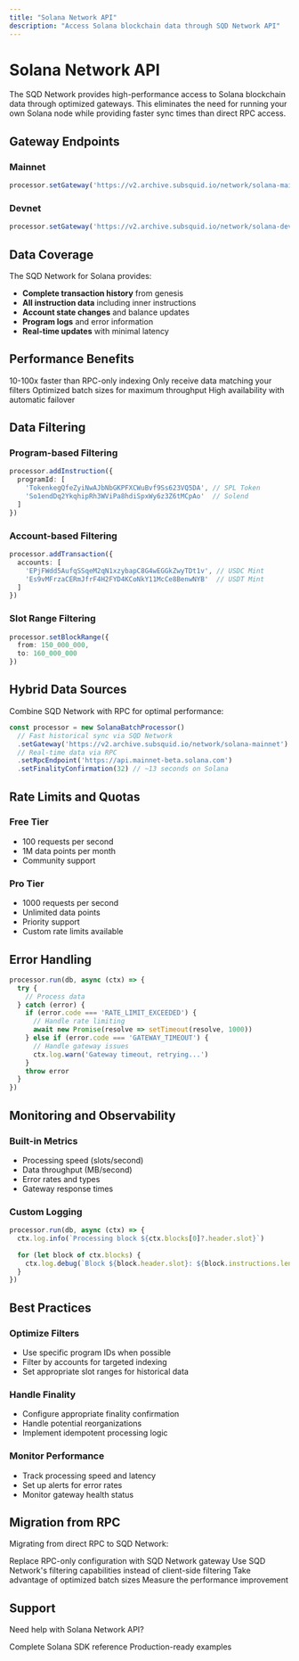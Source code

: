 ```yaml
---
title: "Solana Network API"
description: "Access Solana blockchain data through SQD Network API"
---
```


# Solana Network API

The SQD Network provides high-performance access to Solana blockchain data through optimized gateways. This eliminates the need for running your own Solana node while providing faster sync times than direct RPC access.

## Gateway Endpoints

### Mainnet
```typescript
processor.setGateway('https://v2.archive.subsquid.io/network/solana-mainnet')
```

### Devnet
```typescript
processor.setGateway('https://v2.archive.subsquid.io/network/solana-devnet')
```

## Data Coverage

The SQD Network for Solana provides:
- **Complete transaction history** from genesis
- **All instruction data** including inner instructions
- **Account state changes** and balance updates
- **Program logs** and error information
- **Real-time updates** with minimal latency

## Performance Benefits

<CardGroup cols={2}>
  <Card title="Fast Sync" icon="bolt">
    10-100x faster than RPC-only indexing
  </Card>
  <Card title="Pre-filtered Data" icon="filter">
    Only receive data matching your filters
  </Card>
  <Card title="Batch Processing" icon="layer-group">
    Optimized batch sizes for maximum throughput
  </Card>
  <Card title="Reliable Access" icon="shield-check">
    High availability with automatic failover
  </Card>
</CardGroup>

## Data Filtering

### Program-based Filtering
```typescript
processor.addInstruction({
  programId: [
    'TokenkegQfeZyiNwAJbNbGKPFXCWuBvf9Ss623VQ5DA', // SPL Token
    'So1endDq2YkqhipRh3WViPa8hdiSpxWy6z3Z6tMCpAo'  // Solend
  ]
})
```

### Account-based Filtering
```typescript
processor.addTransaction({
  accounts: [
    'EPjFWdd5AufqSSqeM2qN1xzybapC8G4wEGGkZwyTDt1v', // USDC Mint
    'Es9vMFrzaCERmJfrF4H2FYD4KCoNkY11McCe8BenwNYB'  // USDT Mint
  ]
})
```

### Slot Range Filtering
```typescript
processor.setBlockRange({
  from: 150_000_000,
  to: 160_000_000
})
```

## Hybrid Data Sources

Combine SQD Network with RPC for optimal performance:

```typescript
const processor = new SolanaBatchProcessor()
  // Fast historical sync via SQD Network
  .setGateway('https://v2.archive.subsquid.io/network/solana-mainnet')
  // Real-time data via RPC
  .setRpcEndpoint('https://api.mainnet-beta.solana.com')
  .setFinalityConfirmation(32) // ~13 seconds on Solana
```

## Rate Limits and Quotas

### Free Tier
- 100 requests per second
- 1M data points per month
- Community support

### Pro Tier
- 1000 requests per second
- Unlimited data points
- Priority support
- Custom rate limits available

## Error Handling

```typescript
processor.run(db, async (ctx) => {
  try {
    // Process data
  } catch (error) {
    if (error.code === 'RATE_LIMIT_EXCEEDED') {
      // Handle rate limiting
      await new Promise(resolve => setTimeout(resolve, 1000))
    } else if (error.code === 'GATEWAY_TIMEOUT') {
      // Handle gateway issues
      ctx.log.warn('Gateway timeout, retrying...')
    }
    throw error
  }
})
```

## Monitoring and Observability

### Built-in Metrics
- Processing speed (slots/second)
- Data throughput (MB/second)
- Error rates and types
- Gateway response times

### Custom Logging
```typescript
processor.run(db, async (ctx) => {
  ctx.log.info(`Processing block ${ctx.blocks[0]?.header.slot}`)
  
  for (let block of ctx.blocks) {
    ctx.log.debug(`Block ${block.header.slot}: ${block.instructions.length} instructions`)
  }
})
```

## Best Practices

### **Optimize Filters**
- Use specific program IDs when possible
- Filter by accounts for targeted indexing
- Set appropriate slot ranges for historical data

### **Handle Finality**
- Configure appropriate finality confirmation
- Handle potential reorganizations
- Implement idempotent processing logic

### **Monitor Performance**
- Track processing speed and latency
- Set up alerts for error rates
- Monitor gateway health status

## Migration from RPC

Migrating from direct RPC to SQD Network:

<Steps>
  <Step title="Update Gateway Configuration">
    Replace RPC-only configuration with SQD Network gateway
  </Step>
  <Step title="Adjust Data Selection">
    Use SQD Network's filtering capabilities instead of client-side filtering
  </Step>
  <Step title="Optimize Batch Processing">
    Take advantage of optimized batch sizes
  </Step>
  <Step title="Monitor Performance">
    Measure the performance improvement
  </Step>
</Steps>

## Support

Need help with Solana Network API?

<CardGroup cols={2}>
  <Card title="Documentation" href="/en/sdk/solana/sdk">
    Complete Solana SDK reference
  </Card>
  <Card title="Examples" href="https://github.com/subsquid-labs/solana-examples">
    Production-ready examples
  </Card>
</CardGroup>
